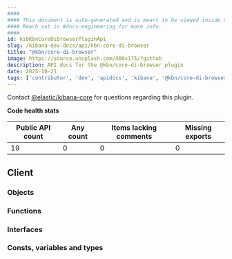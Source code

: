 ```yaml
---
####
#### This document is auto-generated and is meant to be viewed inside our experimental, new docs system.
#### Reach out in #docs-engineering for more info.
####
id: kibKbnCoreDiBrowserPluginApi
slug: /kibana-dev-docs/api/kbn-core-di-browser
title: "@kbn/core-di-browser"
image: https://source.unsplash.com/400x175/?github
description: API docs for the @kbn/core-di-browser plugin
date: 2025-10-21
tags: ['contributor', 'dev', 'apidocs', 'kibana', '@kbn/core-di-browser']
---
```




Contact [@elastic/kibana-core](https://github.com/orgs/elastic/teams/kibana-core) for questions regarding this plugin.

**Code health stats**

| Public API count  | Any count | Items lacking comments | Missing exports |
|-------------------|-----------|------------------------|-----------------|
| 19 | 0 | 0 | 0 |

## Client

### Objects
<DocDefinitionList data={kbnCoreDiBrowserObj.client.objects}/>

### Functions
<DocDefinitionList data={kbnCoreDiBrowserObj.client.functions}/>

### Interfaces
<DocDefinitionList data={kbnCoreDiBrowserObj.client.interfaces}/>

### Consts, variables and types
<DocDefinitionList data={kbnCoreDiBrowserObj.client.misc}/>

